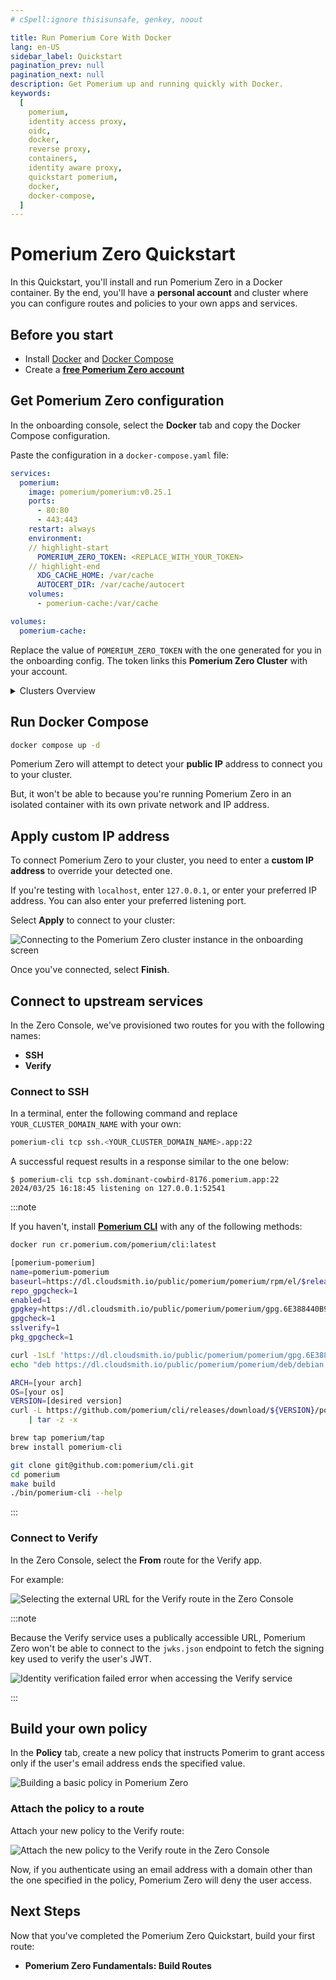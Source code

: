```yaml
---
# cSpell:ignore thisisunsafe, genkey, noout

title: Run Pomerium Core With Docker
lang: en-US
sidebar_label: Quickstart
pagination_prev: null
pagination_next: null
description: Get Pomerium up and running quickly with Docker.
keywords:
  [
    pomerium,
    identity access proxy,
    oidc,
    docker,
    reverse proxy,
    containers,
    identity aware proxy,
    quickstart pomerium,
    docker,
    docker-compose,
  ]
---
```



# Pomerium Zero Quickstart

In this Quickstart, you'll install and run Pomerium Zero in a Docker container. By the end, you'll have a **personal account** and cluster where you can configure routes and policies to your own apps and services.

## Before you start

- Install [Docker](https://docs.docker.com/install/) and [Docker Compose](https://docs.docker.com/compose/install/)
- Create a [**free Pomerium Zero account**](https://console.pomerium.app/create-account)

## Get Pomerium Zero configuration

In the onboarding console, select the **Docker** tab and copy the Docker Compose configuration.

Paste the configuration in a `docker-compose.yaml` file:

```yaml title="docker-compose.yaml"
services:
  pomerium:
    image: pomerium/pomerium:v0.25.1
    ports:
      - 80:80
      - 443:443
    restart: always
    environment:
    // highlight-start
      POMERIUM_ZERO_TOKEN: <REPLACE_WITH_YOUR_TOKEN>
    // highlight-end
      XDG_CACHE_HOME: /var/cache
      AUTOCERT_DIR: /var/cache/autocert
    volumes:
      - pomerium-cache:/var/cache

volumes:
  pomerium-cache:
```

Replace the value of `POMERIUM_ZERO_TOKEN` with the one generated for you in the onboarding config. The token links this **Pomerium Zero Cluster** with your account.

<details>
  <summary>Clusters Overview</summary>
  <div>Include high-level summary of Clusters concept in PZ. Link to Clusters documentation.</div>
</details>

## Run Docker Compose

```bash
docker compose up -d
```

Pomerium Zero will attempt to detect your **public IP** address to connect you to your cluster.

But, it won't be able to because you're running Pomerium Zero in an isolated container with its own private network and IP address.

## Apply custom IP address

To connect Pomerium Zero to your cluster, you need to enter a **custom IP address** to override your detected one.

If you're testing with `localhost`, enter `127.0.0.1`, or enter your preferred IP address. You can also enter your preferred listening port.

Select **Apply** to connect to your cluster:

![Connecting to the Pomerium Zero cluster instance in the onboarding screen](./img/quickstart/pz-quickstart-connection-ping.png)

Once you've connected, select **Finish**.

## Connect to upstream services

In the Zero Console, we've provisioned two routes for you with the following names:

- **SSH**
- **Verify**

### Connect to SSH

In a terminal, enter the following command and replace `YOUR_CLUSTER_DOMAIN_NAME` with your own:

```bash
pomerium-cli tcp ssh.<YOUR_CLUSTER_DOMAIN_NAME>.app:22
```

A successful request results in a response similar to the one below:

```shell-session
$ pomerium-cli tcp ssh.dominant-cowbird-8176.pomerium.app:22
2024/03/25 16:18:45 listening on 127.0.0.1:52541
```

:::note

If you haven't, install [**Pomerium CLI**](/docs/deploy/clients/pomerium-cli) with any of the following methods:

<Tabs>
<TabItem value="docker" label="Docker">

```bash
docker run cr.pomerium.com/pomerium/cli:latest
```

</TabItem>
<TabItem value="yum" label="Yum">

```bash
[pomerium-pomerium]
name=pomerium-pomerium
baseurl=https://dl.cloudsmith.io/public/pomerium/pomerium/rpm/el/$releasever/$basearch
repo_gpgcheck=1
enabled=1
gpgkey=https://dl.cloudsmith.io/public/pomerium/pomerium/gpg.6E388440B94E1407.key
gpgcheck=1
sslverify=1
pkg_gpgcheck=1
```

</TabItem>
<TabItem value="deb" label="Deb">

```bash
curl -1sLf 'https://dl.cloudsmith.io/public/pomerium/pomerium/gpg.6E388440B94E1407.key' | apt-key add -
echo "deb https://dl.cloudsmith.io/public/pomerium/pomerium/deb/debian buster main" > /etc/apt/sources.list.d/pomerium-pomerium.list
```

</TabItem>
<TabItem value="binaries" label="Binaries">

```bash
ARCH=[your arch]
OS=[your os]
VERSION=[desired version]
curl -L https://github.com/pomerium/cli/releases/download/${VERSION}/pomerium-cli-${OS}-${ARCH}.tar.gz \
    | tar -z -x
```

</TabItem>
<TabItem value="homebrew" label="Homebrew">

```bash
brew tap pomerium/tap
brew install pomerium-cli
```

</TabItem>
<TabItem value="source" label="Source">

```bash
git clone git@github.com:pomerium/cli.git
cd pomerium
make build
./bin/pomerium-cli --help
```

</TabItem>

</Tabs>

:::

### Connect to Verify

In the Zero Console, select the **From** route for the Verify app.

For example:

![Selecting the external URL for the Verify route in the Zero Console](./img/quickstart/pz-quickstart-verify-route.png)

:::note

Because the Verify service uses a publically accessible URL, Pomerium Zero won't be able to connect to the `jwks.json` endpoint to fetch the signing key used to verify the user's JWT.

![Identity verification failed error when accessing the Verify service](./img/quickstart/pz-identity-verification-failed.png)

:::


## Build your own policy

In the **Policy** tab, create a new policy that instructs Pomerim to grant access only if the user's email address ends the specified value.

![Building a basic policy in Pomerium Zero](./img/quickstart/pz-my-policy.png)

### Attach the policy to a route

Attach your new policy to the Verify route:

![Attach the new policy to the Verify route in the Zero Console](./img/quickstart/pz-attach-policy.png)

Now, if you authenticate using an email address with a domain other than the one specified in the policy, Pomerium Zero will deny the user access.

## Next Steps

Now that you've completed the Pomerium Zero Quickstart, build your first route:

- **Pomerium Zero Fundamentals: Build Routes**
